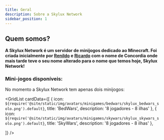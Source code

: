 ```yaml
---
title: Geral
description: Sobre a Skylux Network
sidebar_position: 1
---
```


 
## Quem somos?
**A Skylux Network é um servidor de minijogos dedicado ao Minecraft. Foi criada inicialmente por [Renildo](https://github.com/rrenildopereiraa) e [Ricardo](https://github.com/Domingoss12) com o nome de Concordia onde mais tarde teve o seu nome alterado para o nome que temos hoje, Skylux Network!**


### Mini-jogos disponíveis:
No momento a Skylux Network tem apenas dois minijogos:

<GridList
  cardData={[
    {
      icon: `${require('@site/static/img/avatars/minigames/bedwars/skylux_bedwars_solo.png').default}`,
      title: 'BedWars',
      description: '8 jogadores - 8 ilhas'
    },
    {
      icon: `${require('@site/static/img/avatars/minigames/skywars/skylux_skywars_solo.png').default}`,
      title: 'SkyWars',
      description: '8 jogadores - 8 ilhas'
    },
    
  ]}
/>